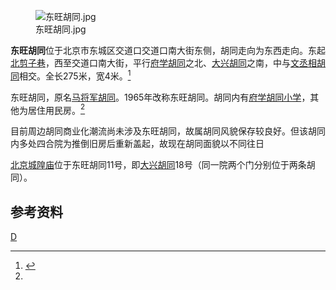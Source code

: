 {{Coord|39.9370858|116.4104531|type:landmark_region:CN-11_source:GoogleMaps|display=title}}
[[File:东旺胡同.jpg|thumb]]

'''东旺胡同'''位于北京市东城区交道口交道口南大街东侧，胡同走向为东西走向。东起[[北剪子巷|北剪子巷]]，西至交道口南大街，平行[[府学胡同|府学胡同]]之北、[[大兴胡同|大兴胡同]]之南，中与[[文丞相胡同|文丞相胡同]]相交。全长275米，宽4米。<ref name="东旺胡同">{{cite web | url = http://www.bjdclib.com/subdb/laneculture/lane/200906/t20090609_1534.html | title = 东旺胡同 | accessdate = 2012-02-20 | archive-date = 2016-03-04 | archive-url = https://web.archive.org/web/20160304114822/http://www.bjdclib.com/subdb/laneculture/lane/200906/t20090609_1534.html | dead-url = no }}</ref>

东旺胡同，原名[[马将军胡同|马将军胡同]]。1965年改称东旺胡同。胡同内有[[府学胡同小学|府学胡同小学]]，其他为居住用民房。<ref name="东旺胡同"/>

目前周边胡同商业化潮流尚未涉及东旺胡同，故属胡同风貌保存较良好。但该胡同内多处四合院为推倒旧房后重新盖起，故现在胡同面貌以不同往日

[[北京城隍庙|北京城隍庙]]位于东旺胡同11号，即[[大兴胡同|大兴胡同]]18号（同一院两个门分别位于两条胡同）。

==参考资料==
<div class='references-small'>
<references/>
</div>

[[Category:北京胡同|D]]